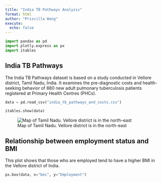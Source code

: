 ```yaml
---
title: "India TB Pathways Analysis"
format: html
author: "Priscilla Wang"
execute: 
  echo: false
---
```


```python
import pandas as pd
import plotly.express as px 
import itables
```

## India TB Pathways
The India TB Pathways dataset is based on a study conducted in Vellore district, Tamil Nadu, India. It
examines the pre-diagnostic costs and health-seeking behavior of 880 new adult pulmonary tuberculosis
patients registered at Primary Health Centres (PHCs).


```python
data = pd.read_csv("india_tb_pathways_and_costs.csv")

itables.show(data)
```

![Map of Tamil Nadu. Vellore district is in the north-east](images/tndistrict_1.png)

## Relationship between employment status and BMI

This plot shows that those who are employed tend to have a higher BMI in the Vellore district of India.


```python
px.box(data, x="bmi", y="Employment")
```